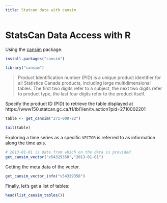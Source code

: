 ```yaml
---
title: Statcan data with cansim
---
```


# StatsCan Data Access with R

Using the [cansim](https://mountainmath.github.io/cansim/index.html) package.


```r
install.packages("cansim")
```

```r
library("cansim")
```

> Product Identification number (PID) is a unique product identifier for all Statistics Canada products, including large multidimensional tables. The first two digits refer to a subject, the next two digits refer to product type, the last four digits refer to the product itself.


Specify the product ID (PID) to retrieve the table displayed at https://www150.statcan.gc.ca/t1/tbl1/en/tv.action?pid=2710002201

```r
table <- get_cansim("271-000-22")
```

```r
tail(table)
```

Exploring a time series as a specific `VECTOR` is referred to as information along the time axis.

```r
# 2013-01-01 is date from which on the data is provided
get_cansim_vector("v54329358","2013-01-01")
```

Getting the meta data of the vector.

```r
get_cansim_vector_info("v54329358")
```

Finally, let's get a list of tables:

```r
head(list_cansim_tables())
```



